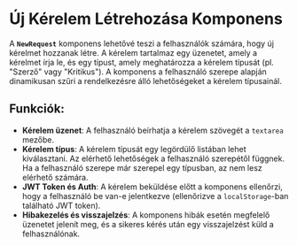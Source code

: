 # Új Kérelem Létrehozása Komponens

A **`NewRequest`** komponens lehetővé teszi a felhasználók számára, hogy új kérelmet hozzanak létre. A kérelem tartalmaz egy üzenetet, amely a kérelmet írja le, és egy típust, amely meghatározza a kérelem típusát (pl. "Szerző" vagy "Kritikus"). A komponens a felhasználó szerepe alapján dinamikusan szűri a rendelkezésre álló lehetőségeket a kérelem típusainál.

## **Funkciók**:

- **Kérelem üzenet**: A felhasználó beírhatja a kérelem szövegét a `textarea` mezőbe.
- **Kérelem típus**: A kérelem típusát egy legördülő listában lehet kiválasztani. Az elérhető lehetőségek a felhasználó szerepétől függnek. Ha a felhasználó szerepe már szerepel egy típusban, az nem lesz elérhető számára.
- **JWT Token és Auth**: A kérelem beküldése előtt a komponens ellenőrzi, hogy a felhasználó be van-e jelentkezve (ellenőrizve a `localStorage`-ban található JWT token).
- **Hibakezelés és visszajelzés**: A komponens hibák esetén megfelelő üzenetet jelenít meg, és a sikeres kérés után egy visszajelzést küld a felhasználónak.
